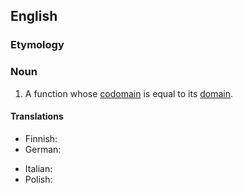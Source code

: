 ==English==

===Etymology===
{{prefix|en|endo|function}}

===Noun===
{{en-noun}}

# {{lb|en|mathematics}} A function whose [[codomain]] is equal to its [[domain]].

====Translations====
{{trans-top|function whose codomain is equal to its domain}}
* Finnish: {{t-needed|fi}}
* German: {{t|de|Endofunktion|f}}
{{trans-mid}}
* Italian: {{t|it|endofunzione|f}}
* Polish: {{t+|pl|[[endo-]][[funkcja]]|f}}
{{trans-bottom}}